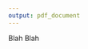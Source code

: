 ```yaml
---
output: pdf_document
---
```


\begin{centering}
\section*{Abstract}
\end{centering}
\addcontentsline{toc}{chapter}{Abstract}

Blah Blah